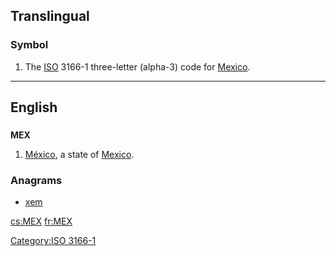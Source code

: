{{also|mex}}
==Translingual==

===Symbol===
{{head|mul|symbol}}
# The [[ISO]] 3166-1 three-letter (alpha-3) code for [[Mexico]].

[[Category:ISO 3166-1]]
----
==English==

==={{abbreviation-old|en}}===
'''MEX'''
# [[México]], a state of [[Mexico]].

===Anagrams===
* [[xem#English|xem]]

[[cs:MEX]]
[[fr:MEX]]